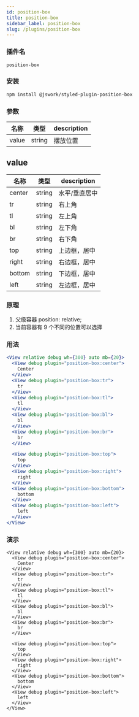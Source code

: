 ```yaml
---
id: position-box
title: position-box
sidebar_label: position-box
slug: /plugins/position-box
---
```


### 插件名

```config
position-box
```

### 安装

```bash npm2yarn
npm install @jswork/styled-plugin-position-box
```

### 参数

| 名称  | 类型   | description |
| ----- | ------ | ----------- |
| value | string | 摆放位置    |

## value

| 名称   | 类型   | description   |
| ------ | ------ | ------------- |
| center | string | 水平/垂直居中 |
| tr     | string | 右上角        |
| tl     | string | 左上角        |
| bl     | string | 左下角        |
| br     | string | 右下角        |
| top    | string | 上边框，居中  |
| right  | string | 右边框，居中  |
| bottom | string | 下边框，居中  |
| left   | string | 左边框，居中  |

### 原理

1. 父级容器 position: relative;
2. 当前容器有 9 个不同的位置可以选择

### 用法

```jsx
<View relative debug wh={300} auto mb={20}>
  <View debug plugin="position-box:center">
    Center
  </View>
  <View debug plugin="position-box:tr">
    tr
  </View>
  <View debug plugin="position-box:tl">
    tl
  </View>
  <View debug plugin="position-box:bl">
    bl
  </View>
  <View debug plugin="position-box:br">
    br
  </View>

  <View debug plugin="position-box:top">
    top
  </View>
  <View debug plugin="position-box:right">
    right
  </View>
  <View debug plugin="position-box:bottom">
    bottom
  </View>
  <View debug plugin="position-box:left">
    left
  </View>
</View>
```

### 演示

```tsx live
<View relative debug wh={300} auto mb={20}>
  <View debug plugin="position-box:center">
    Center
  </View>
  <View debug plugin="position-box:tr">
    tr
  </View>
  <View debug plugin="position-box:tl">
    tl
  </View>
  <View debug plugin="position-box:bl">
    bl
  </View>
  <View debug plugin="position-box:br">
    br
  </View>

  <View debug plugin="position-box:top">
    top
  </View>
  <View debug plugin="position-box:right">
    right
  </View>
  <View debug plugin="position-box:bottom">
    bottom
  </View>
  <View debug plugin="position-box:left">
    left
  </View>
</View>
```